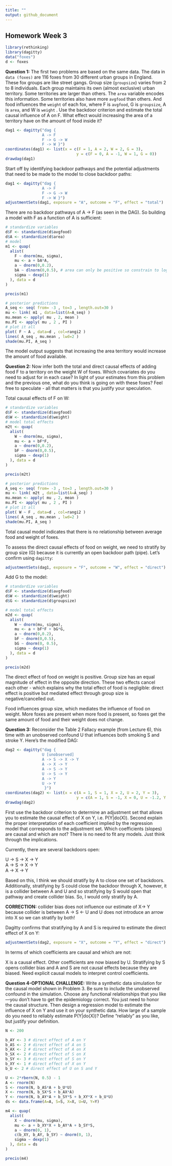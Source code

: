 ```yaml
---
title: ""
output: github_document
---
```


## Homework Week 3
```r
library(rethinking)
library(dagitty)
data("foxes")
d <- foxes
```

**Question 1:** The first two problems are based on the same data. The data in `data (foxes)` are 116 foxes from 30 different urban groups in England. These fox groups are like street gangs. Group size (`groupsize`) varies from 2 to 8 individuals. Each group maintains its own (almost exclusive) urban territory. Some territories are larger than others. The `area` variable encodes this information. Some territories also have more `avgfood` than others. And food influences the `weight` of each fox, where F is `avgfood`, G is `groupsize`, A is `area`, and W is `weight` . Use the backdoor criterion and estimate the total causal influence of A on F. What effect would increasing the area of a territory have on the amount of food inside it?

```r
dag1 <- dagitty("dag {
                A -> F 
                F -> G -> W 
                F -> W }")
coordinates(dag1) <- list(x = c(F = 1, A = 2, W = 2, G = 3), 
                               y = c(F = 0, A = -1, W = 1, G = 0))
drawdag(dag1)
```

Start off by identifying backdoor pathways and the potential adjustments that need to be made to the model to close backdoor paths:
```r
dag1 <- dagitty("dag {
                A -> F 
                F -> G -> W 
                F -> W }")
adjustmentSets(dag1, exposure = "A", outcome = "F", effect = "total")
```

There are no backdoor pathways of A -> F (as seen in the DAG). So building a model with F as a function of A is sufficient: 
```r
# standardize variables 
d$F <- standardize(d$avgfood)
d$A <- standardize(d$area)
# model
m1 <- quap(
  alist(
    F ~ dnorm(mu, sigma),
    mu <- a + bA*A,
    a ~ dnorm(0,0.2),
    bA ~ dlnorm(0,0.5), # area can only be positive so constrain to log normal
    sigma ~ dexp(1) 
  ), data = d
)

precis(m1)
```

```r
# posterior predictions 
A_seq <- seq( from= -3 , to=3 , length.out=30 )
mu <- link( m1 , data=list(A=A_seq) )
mu.mean <- apply( mu , 2, mean )
mu.PI <- apply( mu , 2 , PI )
# plot it all
plot( F ~ A , data=d , col=rangi2 )
lines( A_seq , mu.mean , lwd=2 )
shade(mu.PI, A_seq )
```

The model output suggests that increasing the area territory would increase the amount of food available. 



**Question 2:** Now infer both the total and direct causal effects of adding food F to a territory on the weight W of foxes. Which covariates do you need to adjust for in each case? In light of your estimates from this problem and the previous
one, what do you think is going on with these foxes? Feel free to speculate - all that matters is that you justify your speculation.

Total causal effects of F on W: 
```r
# standardize variables 
d$F <- standardize(d$avgfood)
d$W <- standardize(d$weight)
# model total effects
m2t <- quap(
  alist(
    W ~ dnorm(mu, sigma),
    mu <- a + bF*F,
    a ~ dnorm(0,0.2),
    bF ~ dnorm(0,0.5), 
    sigma ~ dexp(1) 
  ), data = d
)

precis(m2t)
```

```r
# posterior predictions 
A_seq <- seq( from= -3 , to=3 , length.out=30 )
mu <- link( m2t , data=list(A=A_seq) )
mu.mean <- apply( mu , 2, mean )
mu.PI <- apply( mu , 2 , PI )
# plot it all
plot( W ~ F , data=d , col=rangi2 )
lines( A_seq , mu.mean , lwd=2 )
shade(mu.PI, A_seq )
```

Total causal model indicates that there is no relationship between average food and weight of foxes.  

To assess the direct causal effects of food on weight, we need to stratify by group size (G) because it is currently an open backdoor path (pipe). Let's confirm using `dagitty`: 
```r
adjustmentSets(dag1, exposure = "F", outcome = "W", effect = "direct")
```

Add G to the model: 
```r
# standardize variables 
d$F <- standardize(d$avgfood)
d$W <- standardize(d$weight)
d$G <- standardize(d$groupsize)

# model total effects
m2d <- quap(
  alist(
    W ~ dnorm(mu, sigma),
    mu <- a + bF*F + bG*G,
    a ~ dnorm(0,0.2),
    bF ~ dnorm(0,0.5),
    bG ~ dnorm(0, 0.5), 
    sigma ~ dexp(1) 
  ), data = d
)

precis(m2d)
```

The direct effect of food on weight is positive. Group size has an equal magnitude of effect in the opposite direction. These two effects cancel each other - which explains why the total effect of food is negligible: direct effect is positive but mediated effect through group size is negative/cancelled out. 

Food influences group size, which mediates the influence of food on weight. More foxes are present when more food is present, so foxes get the same amount of food and their weight does not change.


**Question 3:** Reconsider the Table 2 Fallacy example (from Lecture 6), this time with an unobserved confound U that influences both smoking S and stroke Y. Here’s the modified DAG:

```r
dag2 <- dagitty("dag {
                U [unobserved]
                A -> S -> X -> Y 
                A -> X -> Y
                A -> S -> Y
                U -> S -> Y
                A -> Y
                U -> Y
                 }")
coordinates(dag2) <- list(x = c(A = 1, S = 1, X = 2, U = 2, Y = 3), 
                               y = c(A = 1, S = -1, X = 0, U = -1.2, Y = 0))
drawdag(dag2)
```

First use the backdoor criterion to determine an adjustment set that allows you to estimate the causal effect of X on Y, i.e. P(Y|do(X)). Second explain the proper interpretation of each coefficient implied by the regression model that corresponds to the adjustment set. Which coefficients (slopes) are causal and which are not? There is no need to fit any models. Just think through the implications.

Currently, there are several backdoors open: 

U -> S -> X -> Y  
A -> S -> X -> Y  
A -> X -> Y   

Based on this, I think we should stratify by A to close one set of backdoors. Additionally, stratifying by S could close the backdoor through X, however, it is a collider between A and U and so stratifying by S would open that pathway and create collider bias. So, I would only stratify by A.   

**CORRECTION:** collider bias does not influence our estimate of X-> Y because collider is between A -> S <- U and U does not introduce an arrow into X so we can stratify by both! 

Dagitty confirms that stratifying by A and S is required to estimate the direct effect of X on Y: 

```r
adjustmentSets(dag2, exposure = "X", outcome = "Y", effect = "direct")
```

In terms of which coefficients are causal and which are not: 

X is a causal effect. Other coefficients are now biased by U. Stratifying by S opens collider bias and A and S are not causal effects because they are biased. Need explicit causal models to interpret control coefficients.

**Question 4-OPTIONAL CHALLENGE:** Write a synthetic data simulation for the causal model shown in Problem 3. Be sure to include the unobserved confound in the simulation. Choose any functional relationships that you like—you don’t have to get the epidemiology correct. You just need to honor the causal structure. Then design a regression model to estimate the influence of X on Y and use it on your synthetic data. How large of a sample do you need to reliably estimate P(Y|do(X))? Define “reliably” as you like, but justify your definition.  

```r
N <- 200 

b_AY <- 3 # direct effect of A on Y 
b_AS <- 2 # direct effect of A on S 
b_AX <- 2 # direct effect of A on X 
b_SX <- 2 # direct effect of S on X 
b_SY <- 3 # direct effect of S on Y 
b_XY <- 1 # direct effect of X on Y 
b_U <- 2 # direct effect of U on S and Y 

U <- 2*rbern(N, 0.5) - 1
A <- rnorm(N)
S <- rnorm(N, b_AS*A + b_U*U)
X <- rnorm(N, b_SX*S + b_AX*A)
Y <- rnorm(N, b_AY*A + b_SY*S + b_XY*X + b_U*U)
ds <- data.frame(A=A, S=S, X=X, U=U, Y=Y)

m4 <- quap(
  alist(
    X ~ dnorm(mu, sigma), 
    mu <- a + b_XY*X + b_AY*A + b_SY*S,
    a ~ dnorm(0, 1),
    c(b_XY, b_AY, b_SY) ~ dnorm(0, 1), 
    sigma ~ dexp(1)
  ), data = ds
)

precis(m4)
```


